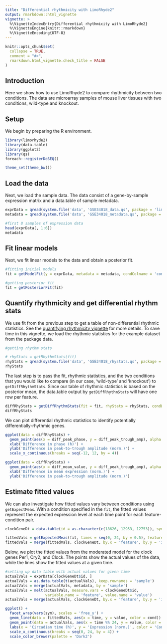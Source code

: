 ```yaml
---
title: "Differential rhythmicity with LimoRhyde2"
output: rmarkdown::html_vignette
vignette: >
  %\VignetteIndexEntry{Differential rhythmicity with LimoRhyde2}
  %\VignetteEngine{knitr::rmarkdown}
  %\VignetteEncoding{UTF-8}
---
```


```r
knitr::opts_chunk$set(
  collapse = TRUE,
  comment = "#>",
  rmarkdown.html_vignette.check_title = FALSE 
)
```

## Introduction

Here we show how to use LimoRhyde2 to compare rhythmicity between two conditions. The data are microarray samples of mouse liver tissues with two conditions, wild-type and knockout.

## Setup

We begin by preparing the R environment.

```r
library(limorhyde2)
library(data.table)
library(ggplot2)
library(qs)
foreach::registerDoSEQ()

theme_set(theme_bw())
```

## Load the data

Next, we load the sample data. The data consist of a gene-by-sample expression matrix and a data.table of sample metadata.

```r
exprData = qread(system.file('data', 'GSE34018_data.qs', package = 'limorhyde2')) 
metadata = qread(system.file('data', 'GSE34018_metadata.qs', package = 'limorhyde2'))

#first 8 samples of expression data
head(exprData[, 1:6])
metadata
```

## Fit linear models

Next, we fit linear models to the data and obtain a posterior fit. 

```r
#fitting initial models
fit = getModelFit(y = exprData, metadata = metadata, condColname = 'cond')

#getting posterior fit
fit = getPosteriorFit(fit)
```

## Quantify rhythmicity and get differential rhythm stats

We use fit from the previous step to get a table of non-differential rhythmic statistics. See the [quantifying rhythmicity vignette](quantifying-rhythmicity.html) for more details. To save time in this vignette, we load the rhythmic statistics for the example dataset from the package data.

```r
#getting rhythm stats

# rhyStats = getRhythmStats(fit)
rhyStats = qread(system.file('data', 'GSE34018_rhystats.qs', package = 'limorhyde2'))
rhyStats
```

The last step is to pass the fit, rhythmic statistics, and the two conditions that you would like to compare (in our case, 'wild-type' and 'knockout') to `getDiffRhythmStats`. Since our table of rhythmic statistics is based on the posterior mean, the data.table output by `getDiffRhythmStats` will have one row per feature.

```r
diffRhyStats = getDiffRhythmStats(fit = fit, rhyStats = rhyStats, condLevels = levels(metadata$cond))
diffRhyStats
```

We can plot differential rhythmic statistics to identify potentially differentially-rhythmic genes.

```r
ggplot(data = diffRhyStats) +
  geom_point(aes(x = diff_peak_phase, y = diff_peak_trough_amp), alpha = 0.3) +
  xlab('Difference in phase (h)') +
  ylab('Difference in peak-to-trough amplitude (norm.)') +
  scale_x_continuous(breaks = seq(-12, 12, by = 4))

ggplot(data = diffRhyStats) +
  geom_point(aes(x = diff_mean_value, y = diff_peak_trough_amp), alpha = 0.3) +
  xlab('Difference in mean expression (norm.)') +
  ylab('Difference in peak-to-trough amplitude (norm.)')
```

## Estimate fitted values

We can also investigate how fitted values vary between conditions using `getExpectMeas`. With a condition specified in the `fit`, the fitted values represent the expected expression level at each time point for each feature-condition pair.

```r
clockGeneDt = data.table(id = as.character(c(18626, 12953, 12753)), sym = c('Per1', 'Cry2', 'Clock'))

fittedVals = getExpectedMeas(fit, times = seq(0, 24, by = 0.5), features = clockGeneDt$id)
fittedVals = merge(fittedVals, clockGeneDt, by.x = 'feature', by.y = 'id')
```

Below, we plot the fitted values from the moderated model for the clock genes Per1, Cry2, and Clock. The points show the actual values of the data, while the lines show the fitted values at a given time.

```r
#setting up data table with actual values for given time
actualVals = exprData[clockGeneDt$id, ]
actualVals = as.data.table(t(actualVals), keep.rownames = 'sample')
actualVals = merge(actualVals, metadata, by = 'sample')
actualVals = melt(actualVals, measure.vars = clockGeneDt$id, 
                  variable.name = 'feature', value.name = 'value')
actualVals = merge(actualVals, clockGeneDt, by.x = 'feature', by.y = 'id')

ggplot() +
  facet_wrap(vars(sym), scales = 'free_y') +
  geom_line(data = fittedVals, aes(x = time, y = value, color = cond)) +
  geom_point(data = actualVals, aes(x = time %% 24, y = value, color = cond, shape = cond)) +
  labs(x = 'Circadian time (h)', y = 'Expression (norm.)', color = 'Condition', shape = 'Condition') +
  scale_x_continuous(breaks = seq(0, 24, by = 4)) +
  scale_color_brewer(palette = 'Dark2')

```